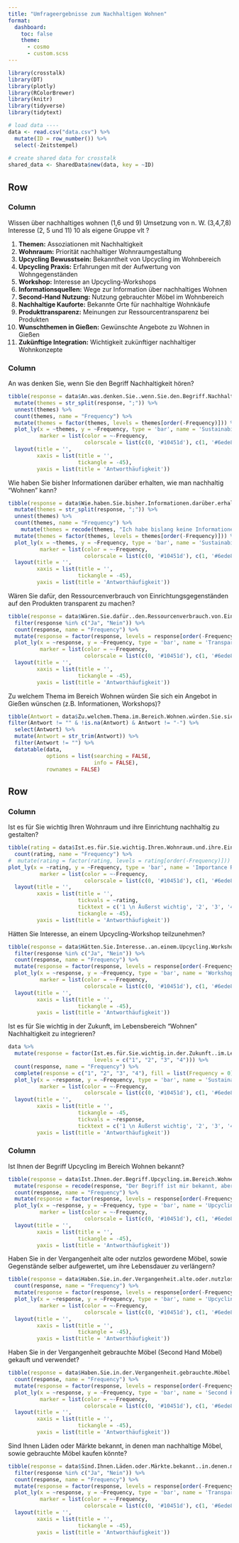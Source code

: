 ```yaml
---
title: "Umfrageergebnisse zum Nachhaltigen Wohnen"
format:
  dashboard:
    toc: false
    theme: 
      - cosmo
      - custom.scss
---
```


```r
library(crosstalk)
library(DT)
library(plotly)
library(RColorBrewer)
library(knitr)
library(tidyverse)
library(tidytext)

# load data ----
data <- read.csv("data.csv") %>% 
  mutate(ID = row_number()) %>% 
  select(-Zeitstempel)
  
# create shared data for crosstalk
shared_data <- SharedData$new(data, key = ~ID)
```

## Row {height=50%}

### Column {.tabset width=50%}
::: {.card title="Beschreibung"}

Wissen über nachhaltiges wohnen (1,6 und 9)
Umsetzung von n. W. (3,4,7,8) 
Interesse (2, 5 und 11) 
10 als eigene Gruppe vlt ?
:::

::: {.card title="Inhaltsverzeichnis"}

1. **Themen:** Assoziationen mit Nachhaltigkeit
2. **Wohnraum:** Priorität nachhaltiger Wohnraumgestaltung
3. **Upcycling Bewusstsein:** Bekanntheit von Upcycling im Wohnbereich
4. **Upcycling Praxis:** Erfahrungen mit der Aufwertung von Wohngegenständen
5. **Workshop:** Interesse an Upcycling-Workshops
6. **Informationsquellen:** Wege zur Information über nachhaltiges Wohnen
7. **Second-Hand Nutzung:** Nutzung gebrauchter Möbel im Wohnbereich
8. **Nachhaltige Kauforte:** Bekannte Orte für nachhaltige Wohnkäufe
9. **Produkttransparenz:** Meinungen zur Ressourcentransparenz bei Produkten
10. **Wunschthemen in Gießen:** Gewünschte Angebote zu Wohnen in Gießen
11. **Zukünftige Integration:** Wichtigkeit zukünftiger nachhaltiger Wohnkonzepte
:::


### Column {.tabset width=50%}

::: {.card title="1 Themen"}
An was denken Sie, wenn Sie den Begriff Nachhaltigkeit hören? 
```r
tibble(response = data$An.was.denken.Sie..wenn.Sie.den.Begriff.Nachhaltigkeit.hören..) %>%
  mutate(themes = str_split(response, ";")) %>% 
  unnest(themes) %>% 
  count(themes, name = "Frequency") %>%
  mutate(themes = factor(themes, levels = themes[order(-Frequency)])) %>%  # Reorder factor levels
  plot_ly(x = ~themes, y = ~Frequency, type = 'bar', name = 'Sustainability Themes',
          marker = list(color = ~-Frequency, 
                        colorscale = list(c(0, '#10451d'), c(1, '#6ede8a')))) %>%
  layout(title = '',
         xaxis = list(title = '', 
                      tickangle = -45),
         yaxis = list(title = 'Antworthäufigkeit'))
```
:::

::: {.card title="6 Informationsquellen"}
Wie haben Sie bisher Informationen darüber erhalten, wie man nachhaltig "Wohnen" kann?
```r
tibble(response = data$Wie.haben.Sie.bisher.Informationen.darüber.erhalten..wie.man.nachhaltig..Wohnen..kann.) %>%
  mutate(themes = str_split(response, ";")) %>% 
  unnest(themes) %>% 
  count(themes, name = "Frequency") %>%
    mutate(themes = recode(themes, "Ich habe bislang keine Informationen über nachhaltiges Wohnen erlangt." = "Bisher keine \nInformationen erhalten")) %>% 
  mutate(themes = factor(themes, levels = themes[order(-Frequency)])) %>%  # Reorder factor levels
  plot_ly(x = ~themes, y = ~Frequency, type = 'bar', name = 'Sustainability Themes',
          marker = list(color = ~-Frequency, 
                        colorscale = list(c(0, '#10451d'), c(1, '#6ede8a')))) %>%
  layout(title = '',
         xaxis = list(title = '', 
                      tickangle = -45),
         yaxis = list(title = 'Antworthäufigkeit'))


```
:::


::: {.card title="9 Produkttransparenz"}

Wären Sie dafür, den Ressourcenverbrauch von Einrichtungsgegenständen auf den Produkten transparent zu machen?
```r
tibble(response = data$Wären.Sie.dafür..den.Ressourcenverbrauch.von.Einrichtungsgegenständen.auf.den.Produkten.transparent.zu.machen.) %>%
  filter(response %in% c("Ja", "Nein")) %>% 
  count(response, name = "Frequency") %>%
  mutate(response = factor(response, levels = response[order(-Frequency)])) %>%
  plot_ly(x = ~response, y = ~Frequency, type = 'bar', name = 'Transparency',
          marker = list(color = ~-Frequency, 
                        colorscale = list(c(0, '#10451d'), c(1, '#6ede8a')))) %>%
  layout(title = '',
         xaxis = list(title = '',
                      tickangle = -45),
         yaxis = list(title = 'Antworthäufigkeit'))

```
:::

::: {.card title="10 Wunschthemen in Gießen"}
Zu welchem Thema im Bereich Wohnen würden Sie sich ein Angebot in Gießen wünschen (z.B. Informationen, Workshops)?
```r

tibble(Antwort = data$Zu.welchem.Thema.im.Bereich.Wohnen.würden.Sie.sich.ein.Angebot.in.Gießen.wünschen..z.B..Informationen..Workshops..) %>% 
filter(Antwort != "" & !is.na(Antwort) & Antwort != "-") %>%
  select(Antwort) %>%
  mutate(Antwort = str_trim(Antwort)) %>% 
  filter(Antwort != "") %>% 
  datatable(data, 
            options = list(searching = FALSE, 
                           info = FALSE), 
            rownames = FALSE)
```
:::



## Row {height=50%}

### Column {.tabset width=50%}


::: {.card title="2 Wohnraum"}
Ist es für Sie wichtig Ihren Wohnraum und ihre Einrichtung nachhaltig zu gestalten?
```r
tibble(rating = data$Ist.es.für.Sie.wichtig.Ihren.Wohnraum.und.ihre.Einrichtung.nachhaltig.zu.gestalten.) %>%
  count(rating, name = "Frequency") %>%
#  mutate(rating = factor(rating, levels = rating[order(-Frequency)])) %>%
plot_ly(x = ~rating, y = ~Frequency, type = 'bar', name = 'Importance Ratings',
          marker = list(color = ~-Frequency, 
                        colorscale = list(c(0, '#10451d'), c(1, '#6ede8a')))) %>%
  layout(title = '',
         xaxis = list(title = '',
                      tickvals = ~rating,
                      ticktext = c('1 \n Äußerst wichtig', '2', '3', '4 \n Überhaupt nicht wichtig'),
                      tickangle = -45),
         yaxis = list(title = 'Antworthäufigkeit'))

```
:::



::: {.card title="5 Workshopinteresse"}
Hätten Sie Interesse, an einem Upcycling-Workshop teilzunehmen?
```r
tibble(response = data$Hätten.Sie.Interesse..an.einem.Upcycling.Workshop.teilzunehmen.) %>%
  filter(response %in% c("Ja", "Nein")) %>% 
  count(response, name = "Frequency") %>%
  mutate(response = factor(response, levels = response[order(-Frequency)])) %>%
  plot_ly(x = ~response, y = ~Frequency, type = 'bar', name = 'Workshop Interest',
          marker = list(color = ~-Frequency, 
                        colorscale = list(c(0, '#10451d'), c(1, '#6ede8a')))) %>%
  layout(title = '',
         xaxis = list(title = '',
                      tickangle = -45),
         yaxis = list(title = 'Antworthäufigkeit'))

```
:::

::: {.card title="11 Zukünftige Integration"}
Ist es für Sie wichtig in der Zukunft, im Lebensbereich "Wohnen" Nachhaltigkeit zu integrieren?

```r
data %>%
  mutate(response = factor(Ist.es.für.Sie.wichtig.in.der.Zukunft..im.Lebensbereich..Wohnen..Nachhaltigkeit.zu.integrieren..,
                           levels = c("1", "2", "3", "4"))) %>%
  count(response, name = "Frequency") %>%
  complete(response = c("1", "2", "3", "4"), fill = list(Frequency = 0)) %>%
  plot_ly(x = ~response, y = ~Frequency, type = 'bar', name = 'Sustainability',
          marker = list(color = ~-Frequency, 
                        colorscale = list(c(0, '#10451d'), c(1, '#6ede8a')))) %>%
  layout(title = '',
         xaxis = list(title = '',
                      tickangle = -45,
                      tickvals = ~response,
                      ticktext = c('1 \n Äußerst wichtig', '2', '3', '4 \n Überhaupt nicht wichtig')),
         yaxis = list(title = 'Antworthäufigkeit'))
```
:::







### Column {.tabset width=50%}

::: {.card title="3 Upcycling Bewusstsein"}
Ist Ihnen der Begriff Upcycling im Bereich Wohnen bekannt?
```r
tibble(response = data$Ist.Ihnen.der.Begriff.Upcycling.im.Bereich.Wohnen.bekannt.) %>%
  mutate(response = recode(response, "Der Begriff ist mir bekannt, aber in anderen Lebensbereichen." = "Der Begriff ist mir bekannt, \naber in anderen Lebensbereichen.")) %>% 
  count(response, name = "Frequency") %>%
  mutate(response = factor(response, levels = response[order(-Frequency)])) %>%
  plot_ly(x = ~response, y = ~Frequency, type = 'bar', name = 'Upcycling Awareness',
          marker = list(color = ~-Frequency, 
                        colorscale = list(c(0, '#10451d'), c(1, '#6ede8a')))) %>%
  layout(title = '',
         xaxis = list(title = '',
                      tickangle = -45),
         yaxis = list(title = 'Antworthäufigkeit'))

```
:::

::: {.card title="4 Upcycling Praxis"}
Haben Sie in der Vergangenheit alte oder nutzlos gewordene Möbel, sowie Gegenstände selber aufgewertet, um ihre Lebensdauer zu verlängern?
```r
tibble(response = data$Haben.Sie.in.der.Vergangenheit.alte.oder.nutzlos.gewordene.Möbel..sowie.Gegenstände.selber.aufgewertet..um.ihre.Lebensdauer.zu.verlängern.) %>%
  count(response, name = "Frequency") %>%
  mutate(response = factor(response, levels = response[order(-Frequency)])) %>%
  plot_ly(x = ~response, y = ~Frequency, type = 'bar', name = 'Upcycling Behavior',
          marker = list(color = ~-Frequency, 
                        colorscale = list(c(0, '#10451d'), c(1, '#6ede8a')))) %>%
  layout(title = '',
         xaxis = list(title = '',
                      tickangle = -45),
         yaxis = list(title = 'Antworthäufigkeit'))
```
:::



::: {.card title="7 Second-Hand Nutzung"}
Haben Sie in der Vergangenheit gebrauchte Möbel (Second Hand Möbel) gekauft und verwendet?
```r
tibble(response = data$Haben.Sie.in.der.Vergangenheit.gebrauchte.Möbel..Second.Hand.Möbel..gekauft.und.verwendet.) %>%
  count(response, name = "Frequency") %>%
  mutate(response = factor(response, levels = response[order(-Frequency)])) %>%
  plot_ly(x = ~response, y = ~Frequency, type = 'bar', name = 'Second Hand Furniture',
          marker = list(color = ~-Frequency, 
                        colorscale = list(c(0, '#10451d'), c(1, '#6ede8a')))) %>%
  layout(title = '',
         xaxis = list(title = '',
                      tickangle = -45),
         yaxis = list(title = 'Antworthäufigkeit'))

```
::: 

::: {.card title="8 Nachhaltige Kauforte"}
Sind Ihnen Läden oder Märkte bekannt, in denen man nachhaltige Möbel, sowie gebrauchte Möbel kaufen könnte?

```r
tibble(response = data$Sind.Ihnen.Läden.oder.Märkte.bekannt..in.denen.man.nachhaltige.Möbel..sowie.gebrauchte.Möbel.kaufen.könnte.) %>%
  filter(response %in% c("Ja", "Nein")) %>% 
  count(response, name = "Frequency") %>%
  mutate(response = factor(response, levels = response[order(-Frequency)])) %>%
  plot_ly(x = ~response, y = ~Frequency, type = 'bar', name = 'Transparency',
          marker = list(color = ~-Frequency, 
                        colorscale = list(c(0, '#10451d'), c(1, '#6ede8a')))) %>%
  layout(title = '',
         xaxis = list(title = '',
                      tickangle = -45),
         yaxis = list(title = 'Antworthäufigkeit'))

```
:::